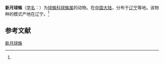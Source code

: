 {{Speciesbox
| name = 新月球蛛
| status = 
| status_system = 
| image = 
| genus = Theridion
| species = lunulatum
| authority = (Guan et Zhu, 1993)<ref name='id13107'>{{cite web| url =http://www.bioinfo.cn/db05/BjdwSpecies.php?action=view&id=13107| title =新月球蛛| work =《中国动物物种编目数据库》| publisher =中国科学院微生物研究所| author =中国科学院动物研究所| accessdate =2009-04-28| deadurl =yes| archiveurl =https://web.archive.org/web/20160305024704/http://www.bioinfo.cn/db05/BjdwSpecies.php?action=view&id=13107| archivedate =2016-03-05}}</ref>
}}

'''新月球蛛'''（[[学名|学名]]：{{lang|la|''Theridion lunulatum''}}）为[[球蛛科|球蛛科]][[球蛛属|球蛛属]]的动物。在[[中国大陆|中国大陆]]，分布于[[辽宁|辽宁]]等地。该物种的模式产地在辽宁。<ref name='id13107'/>

== 参考文献 ==
{{reflist}}

{{Wikispecies|Theridion lunulatum}}

[[Category:球蛛属|新月球蛛]]


{{蜘蛛小作品}}